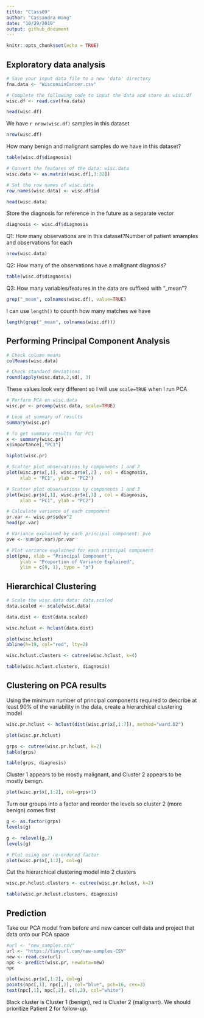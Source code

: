 ```yaml
---
title: "Class09"
author: "Cassandra Wang"
date: "10/29/2019"
output: github_document
---
```


```r
knitr::opts_chunk$set(echo = TRUE)
```

## Exploratory data analysis
```r
# Save your input data file to a new 'data' directory
fna.data <- "WisconsinCancer.csv"
```

```r
# Complete the following code to input the data and store as wisc.df
wisc.df <- read.csv(fna.data)
```

```r
head(wisc.df)
```

We have `r nrow(wisc.df)` samples in this dataset
```r
nrow(wisc.df)
```

How many benign and malignant samples do we have in this dataset?
```r
table(wisc.df$diagnosis)
```

```r
# Convert the features of the data: wisc.data
wisc.data <- as.matrix(wisc.df[,3:32])

# Set the row names of wisc.data
row.names(wisc.data) <- wisc.df$id

head(wisc.data)
```

Store the diagnosis for reference in the future as a separate vector
```r
diagnosis <- wisc.df$diagnosis
```

Q1: How many observations are in this dataset?Number of patient smamples and observations for each
```r
nrow(wisc.data)
```

Q2: How many of the observations have a malignant diagnosis?
```r
table(wisc.df$diagnosis)
```

Q3: How many variables/features in the data are suffixed with "_mean"?
```r
grep("_mean", colnames(wisc.df), value=TRUE)
```

I can use `length()` to counth how many matches we have
```r
length(grep("_mean", colnames(wisc.df)))
```

## Performing Principal Component Analysis
```r
# Check column means 
colMeans(wisc.data)
```

```r
# Check standard deviations
round(apply(wisc.data,2,sd), 3)
```

These values look very different so I will use `scale=TRUE` when I run PCA

```r
# Perform PCA on wisc.data 
wisc.pr <- prcomp(wisc.data, scale=TRUE)

# Look at summary of results
summary(wisc.pr)
```

```r
# To get summary results for PC1
x <- summary(wisc.pr)
x$importance[,"PC1"]
```

```r
biplot(wisc.pr)
```

```r
# Scatter plot observations by components 1 and 2
plot(wisc.pr$x[,1], wisc.pr$x[,2] , col = diagnosis, 
     xlab = "PC1", ylab = "PC2")
```

```r
# Scatter plot observations by components 1 and 3
plot(wisc.pr$x[,1], wisc.pr$x[,3] , col = diagnosis, 
     xlab = "PC1", ylab = "PC2")
```

```r
# Calculate variance of each component
pr.var <- wisc.pr$sdev^2
head(pr.var)
```

```r
# Variance explained by each principal component: pve
pve <- sum(pr.var)/pr.var

# Plot variance explained for each principal component
plot(pve, xlab = "Principal Component", 
     ylab = "Proportion of Variance Explained", 
     ylim = c(0, 1), type = "o")
```


## Hierarchical Clustering
```r
# Scale the wisc.data data: data.scaled
data.scaled <- scale(wisc.data)
```

```r
data.dist <- dist(data.scaled)
```

```r
wisc.hclust <- hclust(data.dist)
```

```r
plot(wisc.hclust)
abline(h=19, col="red", lty=2)
```

```r
wisc.hclust.clusters <- cutree(wisc.hclust, k=4)
```

```r
table(wisc.hclust.clusters, diagnosis)
```

## Clustering on PCA results

Using the minimum number of principal components required to describe at least 90% of the variability in the data, create a hierarchical clustering model
```r
wisc.pr.hclust <- hclust(dist(wisc.pr$x[,1:7]), method="ward.D2")

plot(wisc.pr.hclust)
```

```r
grps <- cutree(wisc.pr.hclust, k=2)
table(grps)
```

```r
table(grps, diagnosis)
```

Cluster 1 appears to be mostly malignant, and Cluster 2 appears to be mostly benign. 

```r
plot(wisc.pr$x[,1:2], col=grps+1)
```

Turn our groups into a factor and reorder the levels so cluster 2 (more benign) comes first
```r
g <- as.factor(grps)
levels(g)

g <- relevel(g,2)
levels(g) 
```

```r
# Plot using our re-ordered factor 
plot(wisc.pr$x[,1:2], col=g)
```

Cut the hierarchical clustering model into 2 clusters
```r
wisc.pr.hclust.clusters <- cutree(wisc.pr.hclust, k=2)
```

```r
table(wisc.pr.hclust.clusters, diagnosis)
```

## Prediction

Take our PCA model from before and new cancer cell data and project that data onto our PCA space
```r
#url <- "new_samples.csv"
url <- "https://tinyurl.com/new-samples-CSV"
new <- read.csv(url)
npc <- predict(wisc.pr, newdata=new)
npc
```

```r
plot(wisc.pr$x[,1:2], col=g)
points(npc[,1], npc[,2], col="blue", pch=16, cex=3)
text(npc[,1], npc[,2], c(1,2), col="white")
```

Black cluster is Cluster 1 (benign), red is Cluster 2 (malignant).
We should prioritize Patient 2 for follow-up. 

